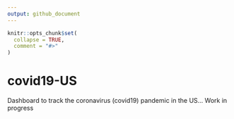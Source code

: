 ```yaml
---
output: github_document
---
```


<!-- README.md is generated from README.Rmd. Please edit that file -->

```r
knitr::opts_chunk$set(
  collapse = TRUE,
  comment = "#>"
)
```
# covid19-US

<!-- badges: start -->
<!-- badges: end -->

Dashboard to track the coronavirus (covid19) pandemic in the US... Work in progress

